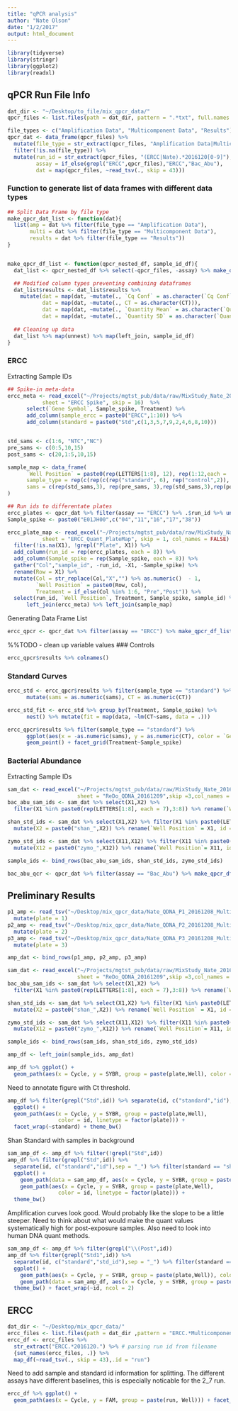 ```yaml
---
title: "qPCR analysis"
author: "Nate Olson"
date: "1/2/2017"
output: html_document
---
```


```r
library(tidyverse)
library(stringr)
library(ggplot2)
library(readxl)
```


## qPCR Run File Info
```r
dat_dir <- "~/Desktop/to_file/mix_qpcr_data/"
qpcr_files <- list.files(path = dat_dir, pattern = ".*txt", full.names = TRUE)
```


```r
file_types <- c("Amplification Data", "Multicomponent Data", "Results")
qpcr_dat <- data_frame(qpcr_files) %>% 
  mutate(file_type = str_extract(qpcr_files, "Amplification Data|Multicomponent Data|Results")) %>% 
  filter(!is.na(file_type)) %>% 
  mutate(run_id = str_extract(qpcr_files, "(ERCC|Nate).*2016120[0-9]"),
         assay = if_else(grepl("ERCC",qpcr_files),"ERCC","Bac_Abu"),
         dat = map(qpcr_files, ~read_tsv(., skip = 43)))
```

### Function to generate list of data frames with different data types
```r
## Split Data Frame by file type
make_qpcr_dat_list <- function(dat){
  list(amp = dat %>% filter(file_type == "Amplification Data"),
       multi = dat %>% filter(file_type == "Multicomponent Data"),
       results = dat %>% filter(file_type == "Results"))
}


make_qpcr_df_list <- function(qpcr_nested_df, sample_id_df){
  dat_list <- qpcr_nested_df %>% select(-qpcr_files, -assay) %>% make_qpcr_dat_list()

  ## Modified column types preventing combining dataframes
  dat_list$results <- dat_list$results %>% 
    mutate(dat = map(dat, ~mutate(., `Cq Conf` = as.character(`Cq Conf`))),
           dat = map(dat, ~mutate(., CT = as.character(CT))),
           dat = map(dat, ~mutate(., `Quantity Mean` = as.character(`Quantity Mean`))),
           dat = map(dat, ~mutate(., `Quantity SD` = as.character(`Quantity SD`))))
  
  ## Cleaning up data
  dat_list %>% map(unnest) %>% map(left_join, sample_id_df)
}
```

### ERCC 
Extracting Sample IDs
```r
## Spike-in meta-data
ercc_meta <- read_excel("~/Projects/mgtst_pub/data/raw/MixStudy_Nate_20161209.xls",
           sheet = "ERCC Spike", skip = 16)  %>% 
      select(`Gene Symbol`, Sample_spike, Treatment) %>% 
      add_column(sample_ercc = paste0("ERCC",1:10)) %>% 
      add_column(standard = paste0("Std",c(1,3,5,7,9,2,4,6,8,10)))


std_sams <- c(1:6, "NTC","NC")
pre_sams <- c(0:5,10,15)
post_sams <- c(20,1:5,10,15)

sample_map <- data_frame(
      `Well Position` = paste0(rep(LETTERS[1:8], 12), rep(1:12,each =  8)),
      sample_type = rep(c(rep(c(rep("standard", 6), rep("control",2)), 3), rep("mixtures",24)), 2),
      sams = c(rep(std_sams,3), rep(pre_sams, 3),rep(std_sams,3),rep(post_sams, 3))
)

## Run ids to differentate plates
ercc_plates <- qpcr_dat %>% filter(assay == "ERCC") %>% .$run_id %>% unique()
Sample_spike <- paste0("E01JH00",c("04","11","16","17","38"))

ercc_plate_map <- read_excel("~/Projects/mgtst_pub/data/raw/MixStudy_Nate_20161209.xls",
           sheet = "ERCC_Quant_PlateMap", skip = 1, col_names = FALSE) %>% 
  filter(!is.na(X1), !grepl("Plate", X1)) %>% 
  add_column(run_id = rep(ercc_plates, each = 8)) %>% 
  add_column(Sample_spike = rep(Sample_spike, each = 8)) %>% 
  gather("Col","sample_id", -run_id, -X1, -Sample_spike) %>% 
  rename(Row = X1) %>% 
  mutate(Col = str_replace(Col,"X","") %>% as.numeric()  - 1,
         `Well Position` = paste0(Row, Col),
         Treatment = if_else(Col %in% 1:6, "Pre","Post")) %>% 
  select(run_id, `Well Position`, Treatment, Sample_spike, sample_id) %>% 
      left_join(ercc_meta) %>% left_join(sample_map)

```

Generating Data Frame List

```r
ercc_qpcr <- qpcr_dat %>% filter(assay == "ERCC") %>% make_qpcr_df_list(ercc_plate_map)
```

%%TODO - clean up variable values
### Controls
```r
ercc_qpcr$results %>% colnames()
```

### Standard Curves
```r
ercc_std <- ercc_qpcr$results %>% filter(sample_type == "standard") %>% 
      mutate(sams = as.numeric(sams), CT = as.numeric(CT)) 

ercc_std_fit <- ercc_std %>% group_by(Treatment, Sample_spike) %>% 
      nest() %>% mutate(fit = map(data, ~lm(CT~sams, data = .)))

ercc_qpcr$results %>% filter(sample_type == "standard") %>% 
      ggplot(aes(x = -as.numeric(sams), y = as.numeric(CT), color = `Gene Symbol`)) + 
      geom_point() + facet_grid(Treatment~Sample_spike)
```


### Bacterial Abundance
Extracting Sample IDs
```r
sam_dat <- read_excel("~/Projects/mgtst_pub/data/raw/MixStudy_Nate_20161209.xls", 
                      sheet = "ReDo_QDNA_20161209",skip =3,col_names = FALSE)
bac_abu_sam_ids <- sam_dat %>% select(X1,X2) %>% 
  filter(X1 %in% paste0(rep(LETTERS[1:8], each = 7),3:8)) %>% rename(`Well Position` = X1, sample_id = X2)

shan_std_ids <- sam_dat %>% select(X1,X2) %>% filter(X1 %in% paste0(LETTERS[1:8],2)) %>% 
  mutate(X2 = paste0("shan_",X2)) %>% rename(`Well Position` = X1, id = X2)

zymo_std_ids <- sam_dat %>% select(X11,X12) %>% filter(X11 %in% paste0(LETTERS[1:8],1)) %>% 
  mutate(X12 = paste0("zymo_",X12)) %>% rename(`Well Position`= X11, id = X12) 

sample_ids <- bind_rows(bac_abu_sam_ids, shan_std_ids, zymo_std_ids) 
```


```r
bac_abu_qcr <- qpcr_dat %>% filter(assay == "Bac_Abu") %>% make_qpcr_df_list(sample_ids)
```



## Preliminary Results
```r
p1_amp <- read_tsv("~/Desktop/mix_qpcr_data/Nate_QDNA_P1_20161208_Multicomponent Data.txt", skip = 43) %>% 
  mutate(plate = 1)
p2_amp <- read_tsv("~/Desktop/mix_qpcr_data/Nate_QDNA_P2_20161208_Multicomponent Data.txt", skip = 43) %>% 
  mutate(plate = 2)
p3_amp <- read_tsv("~/Desktop/mix_qpcr_data/Nate_QDNA_P3_20161208_Multicomponent Data.txt", skip = 43) %>% 
  mutate(plate = 3)

amp_dat <- bind_rows(p1_amp, p2_amp, p3_amp)
```

```r
sam_dat <- read_excel("~/Projects/mgtst_pub/data/raw/MixStudy_Nate_20161209.xls", 
                      sheet = "ReDo_QDNA_20161209",skip =3,col_names = FALSE)
bac_abu_sam_ids <- sam_dat %>% select(X1,X2) %>% 
  filter(X1 %in% paste0(rep(LETTERS[1:8], each = 7),3:8)) %>% rename(`Well Position` = X1, id = X2)

shan_std_ids <- sam_dat %>% select(X1,X2) %>% filter(X1 %in% paste0(LETTERS[1:8],2)) %>% 
  mutate(X2 = paste0("shan_",X2)) %>% rename(`Well Position` = X1, id = X2)

zymo_std_ids <- sam_dat %>% select(X11,X12) %>% filter(X11 %in% paste0(LETTERS[1:8],1)) %>% 
  mutate(X12 = paste0("zymo_",X12)) %>% rename(`Well Position`= X11, id = X12) 

sample_ids <- bind_rows(sam_ids, shan_std_ids, zymo_std_ids) 
```

```r
amp_df <- left_join(sample_ids, amp_dat)
```


```r
amp_df %>% ggplot() +
  geom_path(aes(x = Cycle, y = SYBR, group = paste(plate,Well), color = factor(plate))) + facet_wrap(~id)
```

Need to annotate figure with Ct threshold.
```r

amp_df %>% filter(grepl("Std",id)) %>% separate(id, c("standard","id"),sep = "_") %>% 
  ggplot() +
  geom_path(aes(x = Cycle, y = SYBR, group = paste(plate,Well),
                color = id, linetype = factor(plate))) +
  facet_wrap(~standard) + theme_bw()
```

Shan Standard with samples in background
```r
sam_amp_df <- amp_df %>% filter(!grepl("Std",id))
amp_df %>% filter(grepl("Std",id)) %>% 
  separate(id, c("standard","id"),sep = "_") %>% filter(standard == "shan") %>% 
  ggplot() +
    geom_path(data = sam_amp_df, aes(x = Cycle, y = SYBR, group = paste(plate,Well)), color = "grey80") + 
    geom_path(aes(x = Cycle, y = SYBR, group = paste(plate,Well),
                color = id, linetype = factor(plate))) +
  theme_bw() 
```

Amplification curves look good. Would probably like the slope to be a little steeper. 
Need to think about what would make the quant values systematically high for post-exposure samples. 
Also need to look into human DNA quant methods.
```r
sam_amp_df <- amp_df %>% filter(grepl("\\(Post",id))
amp_df %>% filter(grepl("Std1",id)) %>% 
  separate(id, c("standard","std_id"),sep = "_") %>% filter(standard == "shan") %>% 
  ggplot() +
    geom_path(aes(x = Cycle, y = SYBR, group = paste(plate,Well)), color = "grey80") +
    geom_path(data = sam_amp_df, aes(x = Cycle, y = SYBR, group = paste(plate,Well), color = id)) +
  theme_bw() + facet_wrap(~id, ncol = 2)
```

## ERCC

```r
dat_dir <- "~/Desktop/mix_qpcr_data/"
ercc_files <- list.files(path = dat_dir ,pattern = "ERCC.*Multicomponent",full.names = TRUE)
ercc_df <- ercc_files %>% 
  str_extract("ERCC.*2016120.") %>% # parsing run id from filename
  {set_names(ercc_files, .)} %>% 
  map_df(~read_tsv(., skip = 43),.id = "run") 
```

Need to add sample and standard id information for splitting.
The different assays have different baselines, this is especially noticable for the 2_7 run. 

```r
ercc_df %>% ggplot() +
  geom_path(aes(x = Cycle, y = FAM, group = paste(run, Well))) + facet_wrap(~run)
```


